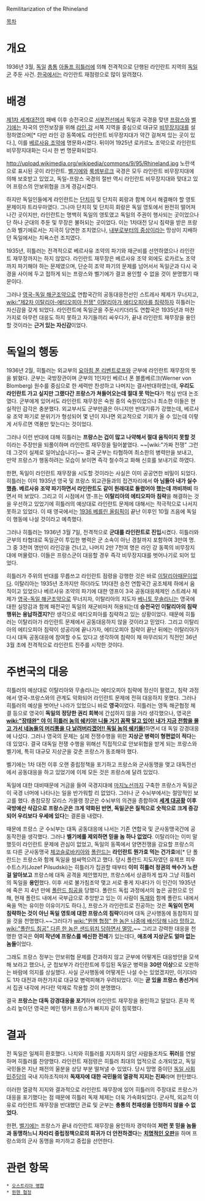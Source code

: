 Remilitarization of the Rhineland

[[목차]]
= 개요 =
1936년 3월, [[독일]] [[총통]] [[아돌프 히틀러]]에 의해 전격적으로 단행된 라인란트 지역의 [[독일군]] 주둔 사건. [[한국]]에서는 라인란트 재점령으로 많이 알려졌다.

= 배경 =
[[제1차 세계대전]]의 패배 이후 승전국으로 [[서부전선]]에서 독일과 국경을 맞댄 [[프랑스]]와 [[벨기에]]는 자국의 안전보장을 위해 [[라인 강]] 서쪽 지역을 중심으로 대규모 [[비무장지대]]를 설정하였으며[* 다만 라인 강 동쪽에도 라인란트 비무장지대가 약간 걸쳐져 있는 곳이 있다.], 이를 [[베르사유 조약]]에 명문화시켰다. 뒤이어 1925년 로카르노 조약으로 라인란트 비무장지대화는 다시 한 번 명문화되었다. 

http://upload.wikimedia.org/wikipedia/commons/9/95/Rhineland.jpg
노란색으로 표시된 곳이 라인란트. [[벨기에]]와 [[룩셈부르크]] 국경은 모두 라인란트 비무장지대에 의해 보호받고 있었고, 독일-프랑스 국경의 절반 역시 라인란트 비무장지대와 맞대고 있어 프랑스의 안보위협을 크게 경감시켰다.

하지만 독일인들에게 라인란트는 [[단치히]] 및 단치히 회랑과 함께 어서 해결해야 할 영토문제이자 트라우마였다. 그나마 단치히 및 단치히 회랑은 독일 영토에서 완전히 떨어져 나간 곳이지만, 라인란트는 명백히 독일의 영토였고 독일의 주권이 행사되는 곳이었으나 단 하나 군대의 주둔 및 무장은 불허되는 곳이었다. 이는 1차대전 당시 침략을 받은 프랑스와 벨기에로서는 지극히 당연한 조치였으나, [[내부로부터의 중상]]이라는 망상이 지배하던 독일에서는 치욕스런 조치였다.

1935년, 히틀러는 전격적으로 베르사유 조약의 파기와 재군비를 선언하였으나 라인란트 재무장까지는 하지 않았다. 라인란트 재무장은 베르사유 조약 외에도 로카르노 조약까지 파기해야 하는 문제였으며, 단순히 조약 파기의 문제를 넘어서서 독일군과 다시 국경을 사이에 두고 접하게 되는 프랑스와 벨기에가 결코 용인할 수 없을 것이 분명했기 때문이다.

그러나 [[영국-독일 해군조약]]으로 연합국간의 공동대응전선인 스트레사 체제가 무너지고, [[wiki:"제2차 이탈리아-에티오피아 전쟁" 이탈리아가 에티오피아를 침략]]하자 히틀러는 자신감을 갖게 되었다. 라인란트에 독일군을 주둔시키더라도 연합국은 1935년과 마찬가지로 아무런 대응도 하지 못하고 자기들끼리 싸우다가, 끝내 라인란트 재무장을 용인할 것이라는 '''근거 있는 자신감'''이었다.

= 독일의 행동 =
1936년 2월, 히틀러는 외교부의 [[요아힘 폰 리벤트로프]]와 군부에 라인란트 재무장의 뜻을 밝혔다. 군부는 국방장관이며 군부의 1인자인 베르너 폰 블롬베르크(Werner von Blomberg) 원수를 중심으로 한 세력만 찬성하고 나머지는 결사반대하였는데, '''우리도 라인란트 가고 싶지만 그랬다간 프랑스가 쳐들어오는데 절대 못 막는다'''가 핵심 반대 논조였다. 군부에게 있어서도 라인란트 재무장은 숙원 중의 숙원이었으나 최소한 이들은 현실적인 감각은 충분했다. 외교부서도 군부만큼은 아니지만 반대기류가 강했는데, 베르사유 조약 파기로 분위기가 형성되어 몇 년이 지나면 외교적으로 기회가 올 수 있는데 이렇게 서두르면 역풍만 맞는다는 것이었다.

그러나 이런 반대에 대해 히틀러는 '''프랑스는 겁이 많고 나약해서 절대 움직이지 못할 것'''이라는 주장만을 되풀이하며 라인란트 재무장을 밀어붙였다. ~~[wiki:"가짜 전쟁" 그런데 그것이 실제로 일어났습니다]~~ 결국 군부는 타협하여 최소한의 병력만을 보내고, 만약 프랑스가 행동하려는 모습이 보이면 즉각 철수하고 화해 신호를 보내기로 하였다.

한편, 독일이 라인란트 재무장을 시도할 것이라는 사실은 이미 공공연한 비밀이 되었다. 히틀러는 이미 1935년 영국 및 프랑스 외교관들과의 접견자리에서 '''아 님들아 내가 실수했츰. 베르사유 조약 파기하면서 라인란트도 같이 원래대로 돌렸어야 했는데 까비까비''' 하면서 떠 보았다. 그리고 이 시점에서 영-프는 '''이탈리아의 에티오피아 침략'''을 해결하는 것을 우선하고 있었기에 히틀러의 예상대로 라인란트 문제에 대해서는 적극적으로 나서지 못하고 있었다. 이 때 영국에서는 [[1936 베를린 올림픽]]이 끝난 이후인 10월 즈음에 독일이 행동에 나설 것이라고 예측했다.

그러나 히틀러는 1936년 3월 7일, 전격적으로 '''군대를 라인란트로 진입'''시켰다. 히틀러와 군부의 타협대로 독일군이 투입한 병력은 군 소속이 아닌 경찰까지 포함하여 3만여 명. 그 중 3천여 명만이 라인강을 건너고, 나머지 2만 7천여 명은 라인 강 동쪽의 비무장지대에 머물렀다. 이들은 프랑스군이 대응할 경우 즉각 비무장지대를 벗어나기로 되어 있었다.

히틀러가 주위의 반대를 무릅쓰고 라인란트 점령을 강행한 것은 바로 [[이탈리아]]때문이었다. 이탈리아는 1935년 초까지만 하더라도 1차대전 승전 연합국간 공조체제 하에서 움직이고 있었으나 베르사유 조약의 파기에 대한 영프이 3국 공동대응체제인 스트레사 체제가 [[영국-독일 해군조약]]으로 무너지자, 이탈리아의 지도자 [[베니토 무솔리니]]는 영국에 대한 실망감과 함께 패전국인 독일의 재군비마저 허용되는데 '''승전국인 이탈리아의 침략행위는 용납하겠지?'''란 생각으로 에티오피아를 침략하고 있는 상황이었다. 때문에 히틀러는 이탈리아가 라인란트 문제에서 공동대응하지 않을 것이라고 믿었다. 그리고 이탈리아의 에티오피아 침략이 성공리에 끝나가자, 에티오피아 침략이 끝난 뒤에는 이탈리아가 다시 대독 공동대응에 참여할 수도 있다고 생각하여 침략이 채 마무리되기 직전인 36년 3월 초에 전격적으로 라인란트 진주를 시작한 것이다.

= 주변국의 대응 =
히틀러의 예상대로 이탈리아와 무솔리니는 에티오피아 침략에 정신이 팔렸고, 침략 과정에서 영국-프랑스와의 관계도 악화되어 라인란트 문제에 전혀 대응하지 못했다. 그러나 히틀러의 예상을 벗어난 나라가 있었으니 바로 '''영국'''이었다. 히틀러는 영독 해군협정 체결 등으로 영국이 '''독일의 정당한 권리 회복'''에 간섭하지 않을 거라 생각했으나, 영국은 '''[[wiki:"장태완" 야 이 히틀러 놈의 쉐키야! 니들 거기 꼼짝 말고 있어! 내가 지금 전함을 몰고 가서 네놈들의 머리통을 다 날려버리겠어!! 독일 놈의 쉐키들!]]'''하면서 대 독일 강경대응에 나섰다. 그러나 영국의 문제는 실제 전쟁수행을 위한 '''지상군 병력이 형편없이 적다'''는데 있었다. 결국 대독일 전쟁 수행을 위해선 직접적으로 안보위협을 받게 되는 프랑스와 벨기에, 특히 대규모 지상군을 갖춘 프랑스가 동조해야 했다.

벨기에는 1차 대전 이후 오랜 중립정책을 포기하고 프랑스와 군사동맹을 맺고 대독전선에서 공동대응을 하고 있었기에 이제 모든 것은 프랑스에 달려 있었다. 

독일에 대한 대비때문에 거금을 들여 국경지대에 [[마지노선]]까지 구축한 프랑스가 독일군이 국경 너머에 나타나는 일을 반가워할 리 없었다. 그러나 군 수뇌부에서는 절망적인 보고를 했다. 총참모장 모리스 가믈랭 장군은 수뇌부의 의견을 종합하여 '''[[세계 대공황]] 이후 국방예산 삭감으로 프랑스군은 크게 약화된 반면, 독일군은 질적으로 숫적으로 크게 증강되어 우리보다 우세에 있다'''는 결론을 내렸다.

때문에 프랑스 군 수뇌부는 대독 공동대응에 나서는 기존 연합국 및 군사동맹국간에 공동작전을 생각했다. 그러나 '''벨기에를 제외하면 믿을 놈 하나 없었다'''. 이탈리아는 이미 말했듯이 라인란트 문제에 관심이 없었고, 독일의 동쪽에서 양면전쟁을 강요할 프랑스의 또 다른 군사동맹국 [[체코슬로바키아]]와 [[폴란드]]는 '''라인란트 뭔가효 먹는 건가효'''에[* 단 폴란드는 프랑스와 함께 독일을 쌈싸먹으려고 했다. 당시 폴란드 지도자였던 유제프 피우수트스키(Jozef Pilsudski)는 히틀러가 집권할 때부터 '''이미 히틀러 정권의 싹수가 노란 걸 알아보고''' 프랑스에 대독 공격을 제안했지만, 프랑스에서 상큼하게 씹자 그냥 히틀러의 독일을 '''용인'''했다. 이후 서로 불가침조약 맺고 서로 좋게 지내다가 이 인간이 1935년에 죽은 지 4년 만에 [[폴란드 침공]]을 당했다. 폴란드 독립 과정에서의 높은 공헌으로 인해, 현재 폴란드 내에서 국부급으로 추앙받고 있는 이 사람이 [[독재]]와 함께 폴란드 내에서 욕을 먹는 유이한 이유이기도 하다.], 프랑스가 라인란트로 진공하는 것은 '''독일이 먼저 침략하는 것이 아닌 독일 영토에 대한 프랑스의 침략'''이라며 대독 군사행동에 동참하지 않을 것을 천명했다.~~그러다가 [[wiki:"뮌헨 협정" 한 놈은 나중에 배신당해 나라 망하고]], [[wiki:"폴란드 침공" 다른 한 놈은 샌드위치 당하면서 멸망.]]~~ 그리고 강력한 대응을 천명한 영국은 '''이미 작년에 프랑스를 배신한 전례'''가 있는데다, '''애초에 지상군도 얼마 없는 놈들'''이었다.

그래도 프랑스 정부는 안보위협 문제를 간과하지 않고 군부에 어떻게든 대응방안을 모색해 보라고 했으나, 군 첩보부가 라인란트에 투입된 독일군 병력을 '''30만 이상'''으로 오판하는 바람에 의지를 상실했다. 사실 군사행동에 어떻게든 나설 수는 있었겠지만, 이기더라도 1차 대전과 마찬가지로 대규모 병력피해가 우려되었다. 이는 '''곧 있을 프랑스 총선거'''에서 집권 내각에 커다란 악재로 작용할 것이 분명했다.

결국 '''프랑스는 대독 강경대응을 포기'''하며 라인란트 재무장을 용인하고 말았다. 혼자 목소리 높이던 영국은 메인 탱커 프랑스가 빠지자 같이 침묵했다.

= 결과 =
전 독일은 일제히 환호했다. 나치와 히틀러를 지지하지 않던 사람들조차도 '''퓌러'''를 연발하며 히틀러를 찬양했다. 라인란트 재점령은 히틀러 최대의 업적으로 소개되었고, 독일 국민들은 지난 패전의 울분을 상당 부분 떨쳐낼 수 있었다. 당시 망명 중이던 [[독일 사회민주당]]의 국내 지하조직마저 '''독재자에 대한 국민들의 열광적 지지는 진짜'''라며 한탄했다.

이러한 열광적 지지와 결과적으로 라인란트 재무장에 있어 히틀러의 주장대로 프랑스가 대응을 포기했다는 점 때문에 히틀러 독재 체제는 더욱 가속화되었다. 군사적, 외교적 이유로 라인란트 재무장을 반대했던 관료 및 군부는 '''총통의 천재성을 인정하지 않을 수 없었다.'''

한편, [[벨기에]]는 프랑스가 끝내 라인란트 재무장을 용인하자 경악하여 '''저런 못 믿을 놈들과 동맹하느니 차라리 중립정책으로의 회귀가 더 안전하겠다'''는 '''[[프랑스 침공|치명적인 오판]]'''을 하며 프랑스와의 군사 동맹을 파기하고 중립을 선언한다.

= 관련 항목 =
 * [[오스트리아 병합]]
 * [[뮌헨 협정]]
